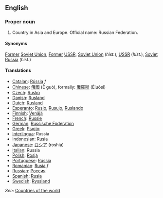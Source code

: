 ==English==

===Proper noun===

# Country in Asia and Europe. Official name: Russian Federation.

====Synonyms====
[[Former]] [[Soviet Union]], [[Former]] [[USSR]], [[Soviet Union]] (''hist.''), [[USSR]] (''hist.''), [[Soviet Russia]] (''hist.'')

====Translations====
*[[Catalan]]: [[Rússia]] ''f''
*[[Chinese]]: [[俄國]] (È guó), formally: [[俄羅斯]] (Èluósī)
*[[Czech]]: [[Rusko]]
*[[Danish]]: [[Rusland]]
*[[Dutch]]: [[Rusland]]
*[[Esperanto]]: [[Rusio]], [[Rusujo]], [[Ruslando]]
*[[Finnish]]: [[Venäjä]]
*[[French]]: [[Russie]]
*[[German]]: [[Russische Föderation]]
*[[Greek]]: [[Ρωσία]]
*[[Interlingua]]: Russia
*[[Indonesian]]: Rusia
*[[Japanese]]: [[ロシア]] (roshia)
*[[Italian]]: Russia
*[[Polish]]: [[Rosja]]
*[[Portuguese]]: [[Rússia]]
*[[Romanian]]: [[Rusia]] ''f''
*[[Russian]]: [[Россия]]
*[[Spanish]]: [[Rusia]]
*[[Swedish]]: [[Ryssland]]

''See'': [[Countries of the world]]